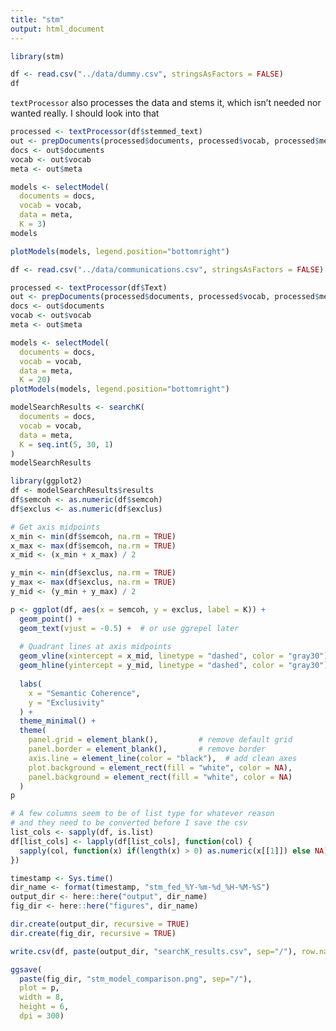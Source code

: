 ```yaml
---
title: "stm"
output: html_document
---
```


```r
library(stm)
```

```r
df <- read.csv("../data/dummy.csv", stringsAsFactors = FALSE)
df
```

`textProcessor` also processes the data and stems it,
which isn't needed nor wanted really.
I should look into that

```r
processed <- textProcessor(df$stemmed_text)
out <- prepDocuments(processed$documents, processed$vocab, processed$meta)
docs <- out$documents
vocab <- out$vocab
meta <- out$meta
```

```r
models <- selectModel(
  documents = docs,
  vocab = vocab,
  data = meta,
  K = 3)
models
```

```r
plotModels(models, legend.position="bottomright")
```

```r
df <- read.csv("../data/communications.csv", stringsAsFactors = FALSE)

processed <- textProcessor(df$Text)
out <- prepDocuments(processed$documents, processed$vocab, processed$meta)
docs <- out$documents
vocab <- out$vocab
meta <- out$meta
```

```r
models <- selectModel(
  documents = docs,
  vocab = vocab,
  data = meta,
  K = 20)
plotModels(models, legend.position="bottomright")
```

```r
modelSearchResults <- searchK(
  documents = docs,
  vocab = vocab,
  data = meta,
  K = seq.int(5, 30, 1)
)
modelSearchResults
```

```r
library(ggplot2)
df <- modelSearchResults$results
df$semcoh <- as.numeric(df$semcoh)
df$exclus <- as.numeric(df$exclus)

# Get axis midpoints
x_min <- min(df$semcoh, na.rm = TRUE)
x_max <- max(df$semcoh, na.rm = TRUE)
x_mid <- (x_min + x_max) / 2

y_min <- min(df$exclus, na.rm = TRUE)
y_max <- max(df$exclus, na.rm = TRUE)
y_mid <- (y_min + y_max) / 2

p <- ggplot(df, aes(x = semcoh, y = exclus, label = K)) +
  geom_point() +
  geom_text(vjust = -0.5) +  # or use ggrepel later
  
  # Quadrant lines at axis midpoints
  geom_vline(xintercept = x_mid, linetype = "dashed", color = "gray30") +
  geom_hline(yintercept = y_mid, linetype = "dashed", color = "gray30") +
  
  labs(
    x = "Semantic Coherence",
    y = "Exclusivity"
  ) +
  theme_minimal() + 
  theme(
    panel.grid = element_blank(),         # remove default grid
    panel.border = element_blank(),       # remove border
    axis.line = element_line(color = "black"),  # add clean axes
    plot.background = element_rect(fill = "white", color = NA),
    panel.background = element_rect(fill = "white", color = NA)
  )
p
```

```r
# A few columns seem to be of list type for whatever reason
# and they need to be converted before I save the csv
list_cols <- sapply(df, is.list)
df[list_cols] <- lapply(df[list_cols], function(col) {
  sapply(col, function(x) if(length(x) > 0) as.numeric(x[[1]]) else NA)
})
```

```r
timestamp <- Sys.time()
dir_name <- format(timestamp, "stm_fed_%Y-%m-%d_%H-%M-%S")
output_dir <- here::here("output", dir_name)
fig_dir <- here::here("figures", dir_name)

dir.create(output_dir, recursive = TRUE)
dir.create(fig_dir, recursive = TRUE)

write.csv(df, paste(output_dir, "searchK_results.csv", sep="/"), row.names = FALSE)

ggsave(
  paste(fig_dir, "stm_model_comparison.png", sep="/"),
  plot = p,
  width = 8,
  height = 6,
  dpi = 300)
```